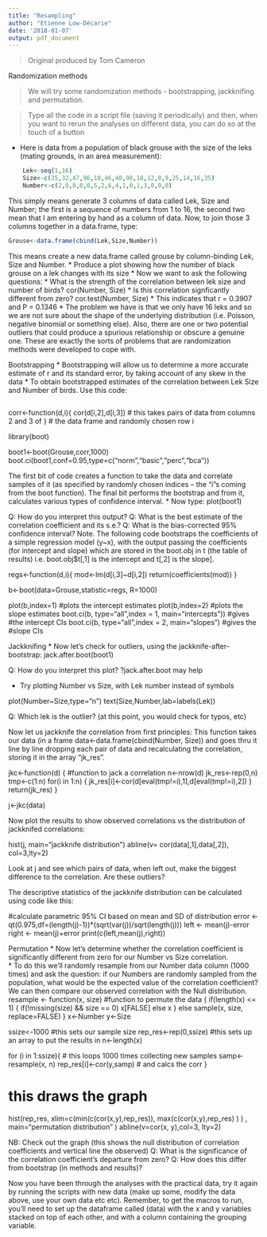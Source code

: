 ```yaml
---
title: "Resampling"
author: "Etienne Low-Décarie"
date: '2018-01-07'
output: pdf_document
---
```


> Original produced by Tom Cameron

Randomization methods

> We will try some randomization methods - bootstrapping, jackknifing and permutation.  

> Type all the code in a script file (saving it periodically) and then, when you want to rerun the analyses on different data, you can do so at the touch of a button

*	Here is data from a population of black grouse with the size of the leks (mating grounds, in an area measurement):

```r
	Lek<-seq(1,16)
	Size<-c(25,32,47,96,10,46,40,90,18,12,8,9,25,14,16,35) 
	Number<-c(2,0,8,0,0,5,2,6,4,1,0,1,3,0,0,0) 
```

This simply means generate 3 columns of data called Lek, Size and Number; the first is a sequence of numbers from 1 to 16, the second two mean that I am entering by hand as a column of data. Now, to join those 3 columns together in a data.frame, type:

```r
Grouse<-data.frame(cbind(Lek,Size,Number))
```

This means create a new data.frame called grouse by column-binding Lek, Size and Number.
*	Produce a plot showing how the number of black grouse on a lek changes with its size
*	Now we want to ask the following questions:
*	What is the strength of the correlation between lek size and number of birds?  cor(Number, Size)
*	Is this correlation signficantly different from zero?
			cor.test(Number, Size)
*	This indicates that r = 0.3907 and P = 0.1346
*	The problem we have is that we only have 16 leks and so we are not sure about the shape of the underlying distribution (i.e. Poisson, negative binomial or something else). Also, there are one or two potential outliers that could produce a spurious relationship or obscure a genuine one. These are exactly the sorts of problems that are randomization methods were developed to cope with.
 
Bootstrapping 
*	Bootstrapping will allow us to determine a more accurate estimate of r and its standard error, by taking account of any skew in the data
*	To obtain bootstrapped estimates of the correlation between Lek Size and Number of birds. Use this code:

```r

```
corr<-function(d,i){
cor(d[i,2],d[i,3]) # this takes pairs of data from columns 2 and 3 of 
} 			# the data frame and randomly chosen row i

library(boot)

boot1<-boot(Grouse,corr,1000)
boot.ci(boot1,conf=0.95,type=c("norm","basic","perc","bca"))

The first bit of code creates a function to take the data and correlate samples of it (as specified by randomly chosen indices – the “i”s coming from the boot function).  The final bit performs the bootstrap and from it, calculates various types of confidence interval.
*	Now type:
			plot(boot1)

Q: 		How do you interpret this output?
Q: 		What is the best estimate of the correlation coefficient and its s.e.?
Q: 		What is the bias-corrected 95% confidence interval?
Note.  The following code bootstraps the coefficients of a simple regression model (y~x), with the output passing the coefficients (for intercept and slope) which are stored in the boot.obj in t (the table of results) i.e. boot.obj$t[,1]  is the intercept and t[,2] is the slope].  

regs<-function(d,i){
mod<-lm(d[i,3]~d[i,2])
return(coefficients(mod))
}

b<-boot(data=Grouse,statistic=regs, R=1000)

plot(b,index=1) #plots the intercept estimates
plot(b,index=2) #plots the slope estimates
boot.ci(b, type="all",index = 1, main="intercepts")) #gives 
								#the intercept CIs
boot.ci(b, type="all",index = 2, main="slopes") #gives the 
								#slope CIs


Jackknifing 
*	Now let’s check for outliers, using the jackknife-after-bootstrap:
			jack.after.boot(boot1)


Q: 		How do you interpret this plot?  ?jack.after.boot may help

*	Try plotting Number vs Size, with Lek number instead of symbols 

plot(Number~Size,type=”n”)
text(Size,Number,lab=labels(Lek))


Q: 		Which lek is the outlier? (at this point, you would check for typos, etc)

Now let us jackknife the correlation from first principles:
This function takes our data (in a frame data<-data.frame(cbind(Number, Size)) and goes thru it line by line dropping each pair of data and recalculating the correlation, storing it in the array “jk_res”.

jkc<-function(d)
 {  #function to jack a correlation
n<-nrow(d)
jk_res<-rep(0,n)
tmp<-c(1:n)
for(i in 1:n) {
jk_res[i]<-cor(d[eval(tmp!=i),1],d[eval(tmp!=i),2])
}
return(jk_res)
}

j<-jkc(data)

Now plot the results to show observed correlations vs the distribution of jackknifed correlations:

hist(j, main="jackknife distribution")
abline(v= cor(data[,1],data[,2]), col=3,lty=2)

Look at j and see which pairs of data, when left out, make the biggest difference to the correlation.  Are these outliers?

The descriptive statistics of the jackknife distribution can be calculated using code like this:

#calculate parametric 95% CI based on mean and SD of distribution
error <- qt(0.975,df=(length(j)-1))*(sqrt(var(j))/sqrt(length(j)))
left <- mean(j)-error
right <- mean(j)+error
print(c(left,mean(j),right))





Permutation 
*	Now let’s determine whether the correlation coefficient is significantly different from zero for our Number vs Size correlation.  
*	To do this we’ll randomly resample from our Number data column (1000 times) and ask the question: if our Numbers are randomly sampled from the population, what would be the expected value of the correlation coefficient?  We can then compare our observed correlation with the Null distribution.
resample <- function(x, size) #function to permute the data
 { if(length(x) <= 1) { 
if(!missing(size) && size == 0) x[FALSE] 
else x
  } 
else sample(x, size, replace=FALSE)
}
x<-Number
y<-Size

ssize<-1000  #this sets our sample size
rep_res<-rep(0,ssize) #this sets up an array to put the results in
n<-length(x)

for (i in 1:ssize){  # this loops 1000 times collecting new samples
samp<-resample(x, n)
rep_res[i]<-cor(y,samp)		# and calcs the corr
}

# this draws the graph
hist(rep_res, xlim=c(min(c(cor(x,y),rep_res)),
     max(c(cor(x,y),rep_res) )  ) , main="permutation 
     distribution" )
abline(v=cor(x, y),col=3, lty=2)

NB: 	Check out the graph (this shows the null distribution of correlation coefficients and vertical line the observed)
Q: 	What is the significance of the correlation coefficient’s departure from zero?
Q: 	How does this differ from bootstrap (in methods and results)?

Now you have been through the analyses with the practical data, try it again by running the scripts with new data (make up some, modify the data above, use your own data etc etc).  Remember, to get the macros to run, you’ll need to set up the dataframe called (data) with the x and y variables stacked on top of each other, and with a column containing the grouping variable.
